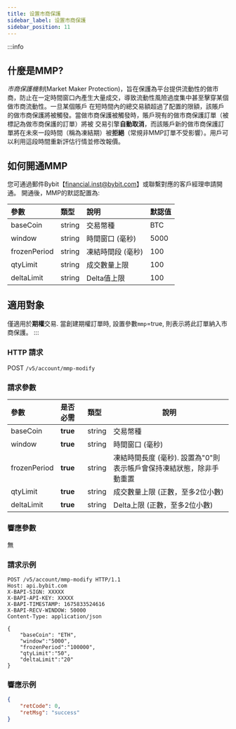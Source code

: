 ```yaml
---
title: 设置市商保護
sidebar_label: 设置市商保護
sidebar_position: 11
---
```


:::info
## 什麼是MMP?
*市商保護機制*(Market Maker Protection)，旨在保護為平台提供流動性的做市商，防止在一定時間窗口內產生大量成交，導致流動性風險過度集中甚至擊穿某個做市商流動性。一旦某個賬戶
在短時間內的總交易額超過了配置的限額，該賬戶的做市商保護將被觸發。當做市商保護被觸發時，賬戶現有的做市商保護訂單（被標記為做市商保護的訂單）將被
交易引擎**自動取消**，而該賬戶新的做市商保護訂單將在未來一段時間（稱為凍結期）被**拒絕**（常規非MMP訂單不受影響）。用戶可以利用這段時間重新評估行情並修改報價。

## 如何開通MMP
您可通過郵件Bybit【financial.inst@bybit.com】或聯繫對應的客戶經理申請開通。
開通後，MMP的默認配置為:

| 參數 | 類型 | 說明| 默認值 |
|:----- |:-------|:-----|------ |
|baseCoin |string |交易幣種 | BTC |
|window |string |時間窗口 (毫秒)| 5000 |
|frozenPeriod |string |凍結時間段 (毫秒)| 100 |
|qtyLimit |string |成交數量上限| 100 |
|deltaLimit |string |Delta值上限| 100 |

## 適用對象
僅適用於**期權**交易. 當創建期權訂單時, 設置參數`mmp`=true, 則表示將此訂單納入市商保護。
:::

### HTTP 請求
POST `/v5/account/mmp-modify`

### 請求參數
| 參數 | 是否必需 | 類型 | 說明|
|:----- |:-------|:-----|------ |
|baseCoin |**true** |string |交易幣種|
|window |**true** |string |時間窗口 (毫秒)|
|frozenPeriod |**true** |string |凍結時間長度 (毫秒). 設置為"0"則表示帳戶會保持凍結狀態，除非手動重置|
|qtyLimit |**true** |string |成交數量上限 (正數，至多2位小數)|
|deltaLimit |**true** |string |Delta上限 (正數，至多2位小數)|

### 響應參數
無

### 請求示例
```http
POST /v5/account/mmp-modify HTTP/1.1
Host: api.bybit.com
X-BAPI-SIGN: XXXXX
X-BAPI-API-KEY: XXXXX
X-BAPI-TIMESTAMP: 1675833524616
X-BAPI-RECV-WINDOW: 50000
Content-Type: application/json

{
    "baseCoin": "ETH",
    "window":"5000",
    "frozenPeriod":"100000",
    "qtyLimit":"50",
    "deltaLimit":"20"
}
```

### 響應示例

```json
{
    "retCode": 0,
    "retMsg": "success"
}
```